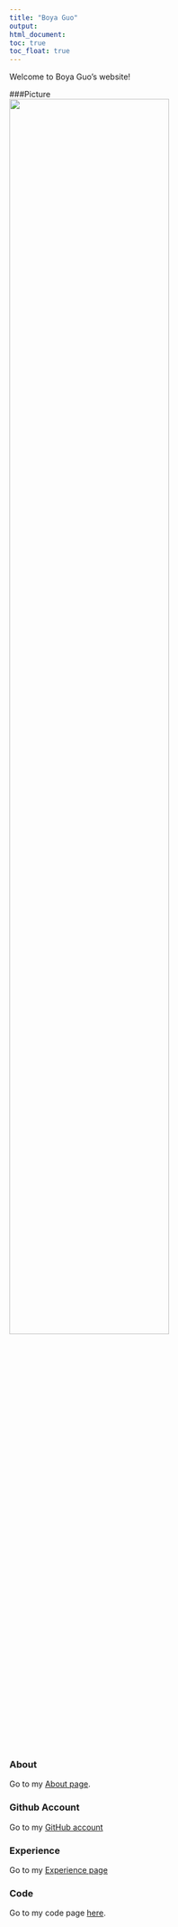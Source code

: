 ```yaml
---
title: "Boya Guo"
output: 
html_document: 
toc: true
toc_float: true
---
```



Welcome to Boya Guo's website!


###Picture  
<img src="images/profile_picture.jpg" style="width:75%">


### About 
Go to my [About page](about.html).

### Github Account 
Go to my [GitHub account](https://github.com/boyaguo)

### Experience 
Go to my [Experience page](experience.html)


### Code
Go to my code page [here](code.html).


